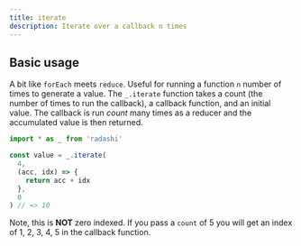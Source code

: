 ```yaml
---
title: iterate
description: Iterate over a callback n times
---
```


## Basic usage

A bit like `forEach` meets `reduce`. Useful for running a function `n` number of times to generate a value. The `_.iterate` function takes a count (the number of times to run the callback), a callback function, and an initial value. The callback is run _count_ many times as a reducer and the accumulated value is then returned.

```ts
import * as _ from 'radashi'

const value = _.iterate(
  4,
  (acc, idx) => {
    return acc + idx
  },
  0
) // => 10
```

Note, this is **NOT** zero indexed. If you pass a `count` of 5 you will get an index of 1, 2, 3, 4, 5 in the callback function.
